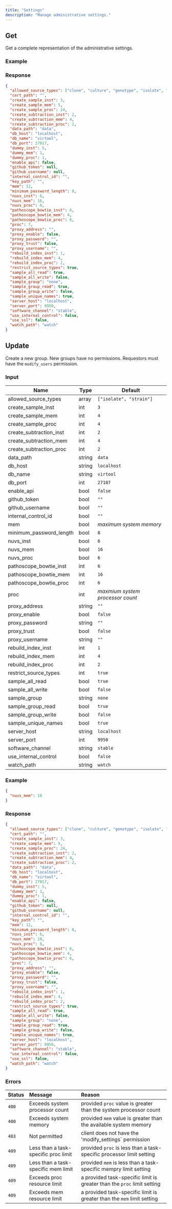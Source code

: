 ```yaml
---
title: "Settings"
description: "Manage administrative settings."
---
```



## Get

Get a complete representation of the administrative settings.

<Endpoint method="GET" path="/api/settings" />

### Example

<Request method="GET" path="/api/settings" />

### Response

<Response status="200 OK">

```json
{
  "allowed_source_types": ["clone", "culture", "genotype", "isolate", "strain"],
  "cert_path": "",
  "create_sample_inst": 3,
  "create_sample_mem": 5,
  "create_sample_proc": 24,
  "create_subtraction_inst": 2,
  "create_subtraction_mem": 4,
  "create_subtraction_proc": 2,
  "data_path": "data",
  "db_host": "localhost",
  "db_name": "virtool",
  "db_port": 27017,
  "dummy_inst": 5,
  "dummy_mem": 1,
  "dummy_proc": 1,
  "enable_api": false,
  "github_token": null,
  "github_username": null,
  "internal_control_id": "",
  "key_path": "",
  "mem": 12,
  "minimum_password_length": 8,
  "nuvs_inst": 6,
  "nuvs_mem": 16,
  "nuvs_proc": 6,
  "pathoscope_bowtie_inst": 6,
  "pathoscope_bowtie_mem": 4,
  "pathoscope_bowtie_proc": 6,
  "proc": 7,
  "proxy_address": "",
  "proxy_enable": false,
  "proxy_password": "",
  "proxy_trust": false,
  "proxy_username": "",
  "rebuild_index_inst": 1,
  "rebuild_index_mem": 4,
  "rebuild_index_proc": 2,
  "restrict_source_types": true,
  "sample_all_read": true,
  "sample_all_write": false,
  "sample_group": "none",
  "sample_group_read": true,
  "sample_group_write": false,
  "sample_unique_names": true,
  "server_host": "localhost",
  "server_port": 9950,
  "software_channel": "stable",
  "use_internal_control": false,
  "use_ssl": false,
  "watch_path": "watch"
}
```

</Response >

## Update

<Administrator />

Create a new group. New groups have no permissions. Requestors must have the `modify_users` permission.

<Endpoint method="PATCH" path="/api/settings" />

### Input

| Name                    | Type   | Default                          |
| ----------------------- | ------ | -------------------------------- |
| allowed_source_types    | array  | `["isolate", "strain"]`          |
| create_sample_inst      | int    | `3`                              |
| create_sample_mem       | int    | `4`                              |
| create_sample_proc      | int    | `4`                              |
| create_subtraction_inst | int    | `2`                              |
| create_subtraction_mem  | int    | `4`                              |
| create_subtraction_proc | int    | `2`                              |
| data_path               | string | `data`                           |
| db_host                 | string | `localhost`                      |
| db_name                 | string | `virtool`                        |
| db_port                 | int    | `27107`                          |
| enable_api              | bool   | `false`                          |
| github_token            | bool   | `""`                             |
| github_username         | bool   | `""`                             |
| internal_control_id     | bool   | `""`                             |
| mem                     | bool   | _maximum system memory_          |
| minimum_password_length | bool   | `8`                              |
| nuvs_inst               | bool   | `6`                              |
| nuvs_mem                | bool   | `16`                             |
| nuvs_proc               | bool   | `6`                              |
| pathoscope_bowtie_inst  | int    | `6`                              |
| pathoscope_bowtie_mem   | int    | `16`                             |
| pathoscope_bowtie_proc  | int    | `6`                              |
| proc                    | int    | _maxmium system processor count_ |
| proxy_address           | string | `""`                             |
| proxy_enable            | bool   | `false`                          |
| proxy_password          | string | `""`                             |
| proxy_trust             | bool   | `false`                          |
| proxy_username          | string | `""`                             |
| rebuild_index_inst      | int    | `1`                              |
| rebuild_index_mem       | int    | `4`                              |
| rebuild_index_proc      | int    | `2`                              |
| restrict_source_types   | int    | `true`                           |
| sample_all_read         | bool   | `true`                           |
| sample_all_write        | bool   | `false`                          |
| sample_group            | string | `none`                           |
| sample_group_read       | bool   | `true`                           |
| sample_group_write      | bool   | `false`                          |
| sample_unique_names     | bool   | `true`                           |
| server_host             | string | `localhost`                      |
| server_port             | int    | `9950`                           |
| software_channel        | string | `stable`                         |
| use_internal_control    | bool   | `false`                          |
| watch_path              | string | `watch`                          |

### Example

<Request method="POST" path="/api/settings">

```json
{
  "nuvs_mem": 18
}
```

</Request>

### Response

<Response status="200 OK">

```json
{
  "allowed_source_types": ["clone", "culture", "genotype", "isolate", "strain"],
  "cert_path": "",
  "create_sample_inst": 3,
  "create_sample_mem": 5,
  "create_sample_proc": 24,
  "create_subtraction_inst": 2,
  "create_subtraction_mem": 4,
  "create_subtraction_proc": 2,
  "data_path": "data",
  "db_host": "localhost",
  "db_name": "virtool",
  "db_port": 27017,
  "dummy_inst": 5,
  "dummy_mem": 1,
  "dummy_proc": 1,
  "enable_api": false,
  "github_token": null,
  "github_username": null,
  "internal_control_id": "",
  "key_path": "",
  "mem": 12,
  "minimum_password_length": 8,
  "nuvs_inst": 6,
  "nuvs_mem": 18,
  "nuvs_proc": 6,
  "pathoscope_bowtie_inst": 6,
  "pathoscope_bowtie_mem": 4,
  "pathoscope_bowtie_proc": 6,
  "proc": 7,
  "proxy_address": "",
  "proxy_enable": false,
  "proxy_password": "",
  "proxy_trust": false,
  "proxy_username": "",
  "rebuild_index_inst": 1,
  "rebuild_index_mem": 4,
  "rebuild_index_proc": 2,
  "restrict_source_types": true,
  "sample_all_read": true,
  "sample_all_write": false,
  "sample_group": "none",
  "sample_group_read": true,
  "sample_group_write": false,
  "sample_unique_names": true,
  "server_host": "localhost",
  "server_port": 9950,
  "software_channel": "stable",
  "use_internal_control": false,
  "use_ssl": false,
  "watch_path": "watch"
}
```

</Response>

### Errors

| Status | Message                              | Reason                                                                  |
| :----- | :----------------------------------- | :---------------------------------------------------------------------- |
| `400`  | Exceeds system processor count       | provided `proc` value is greater than the system processor count        |
| `400`  | Exceeds system memory                | provided `mem` value is greater than the available system memory        |
| `403`  | Not permitted                        | client does not have the 'modify_settings` permission                   |
| `409`  | Less than a task-specific proc limit | provided `proc` is less than a task-specific processor limit setting    |
| `409`  | Less than a task-specific mem limit  | provided `mem` is less than a task-specific mempry limit setting        |
| `409`  | Exceeds proc resource limit          | a provided task-specific limit is greater than the `proc` limit setting |
| `409`  | Exceeds mem resource limit           | a provided task-specific limit is greater than the `mem` limit setting  |
